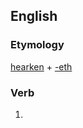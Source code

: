 ==English==

===Etymology===
[[hearken]] + [[-eth]]

===Verb===
{{head|en|verb form}}

# {{en-archaic third-person singular of|hearken}}